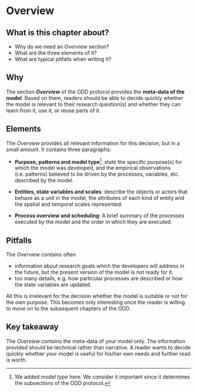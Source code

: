 # Overview

::: callout-tip
## What is this chapter about?

-   Why do we need an *Overview* section?
-   What are the three elements of it?
-   What are typical pitfalls when writing it?
:::

## Why

The section ***Overview*** of the ODD protocol provides the **meta-data of the model**. Based on them, readers should be able to decide quickly whether the model is relevant to their research question(s) and whether they can learn from it, use it, or reuse parts of it.

## Elements

The *Overview* provides all relevant information for this decision, but in a small amount. It contains three paragraphs:

-   **Purpose, patterns and model type**[^overview-1]: state the specific purpose(s) for which the model was developed, and the empirical observations (i.e. patterns) believed to be driven by the processes, variables, etc. described by the model.

-   **Entities, state variables and scales**: describe the objects or actors that behave as a unit in the model, the attributes of each kind of entity and the spatial and temporal scales represented.

-   **Process overview and scheduling**: A brief summary of the processes executed by the model and the order in which they are executed.

[^overview-1]: We added *model type* here. We consider it important since it determines the subsections of the ODD protocol.

## Pitfalls

The *Overview* contains often

-   information about research goals which the developers will address in the future, but the present version of the model is not ready for it.
-   too many details, e.g. how particular processes are described or how the state variables are updated.

All this is irrelevant for the decision whether the model is suitable or not for the own purpose. This becomes only interesting once the reader is willing to move on to the subsequent chapters of the ODD.

::: callout-tip
## Key takeaway

The *Overview* contains the meta-data of your model only. The information provided should be technical rather than narrative. A reader wants to decide quickly whether your model is useful for his/her own needs and further read is worth.
:::
